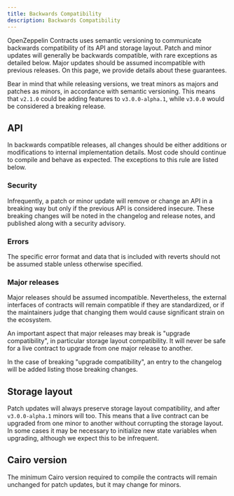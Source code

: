 ```yaml
---
title: Backwards Compatibility
description: Backwards Compatibility
---
```


OpenZeppelin Contracts uses semantic versioning to communicate backwards compatibility of its API and storage layout. Patch and minor updates will generally be backwards compatible, with rare exceptions as detailed below. Major updates should be assumed incompatible with previous releases. On this page, we provide details about these guarantees.

Bear in mind that while releasing versions, we treat minors as majors and patches as minors, in accordance with semantic versioning. This means that `v2.1.0` could be adding features to `v3.0.0-alpha.1`, while `v3.0.0` would be considered a breaking release.

## API

In backwards compatible releases, all changes should be either additions or modifications to internal implementation details. Most code should continue to compile and behave as expected. The exceptions to this rule are listed below.

### Security

Infrequently, a patch or minor update will remove or change an API in a breaking way but only if the previous API is considered insecure. These breaking changes will be noted in the changelog and release notes, and published along with a security advisory.

### Errors

The specific error format and data that is included with reverts should not be assumed stable unless otherwise specified.

### Major releases

Major releases should be assumed incompatible. Nevertheless, the external interfaces of contracts will remain compatible if they are standardized, or if the maintainers judge that changing them would cause significant strain on the ecosystem.

An important aspect that major releases may break is "upgrade compatibility", in particular storage layout compatibility. It will never be safe for a live contract to upgrade from one major release to another.

In the case of breaking "upgrade compatibility", an entry to the changelog will be added listing those breaking changes.

## Storage layout

Patch updates will always preserve storage layout compatibility, and after `v3.0.0-alpha.1` minors will too. This means that a live contract can be upgraded from one minor to another without corrupting the storage layout. In some cases it may be necessary to initialize new state variables when upgrading, although we expect this to be infrequent.

## Cairo version

The minimum Cairo version required to compile the contracts will remain unchanged for patch updates, but it may change for minors.
